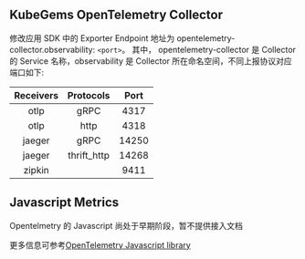 
<Alert message="在使用前请联系集群管理员开启 KubeGems Observability 相关的组件。" />

## KubeGems OpenTelemetry Collector

修改应用 SDK 中的 Exporter Endpoint 地址为 opentelemetry-collector.observability: `<port>`。 其中， opentelemetry-collector 是 Collector 的 Service 名称，observability 是 Collector 所在命名空间，不同上报协议对应端口如下:

| Receivers |  Protocols  | Port  |
| :-------: | :---------: | :---: |
|   otlp    |    gRPC     | 4317  |
|   otlp    |    http     | 4318  |
|  jaeger   |    gRPC     | 14250 |
|  jaeger   | thrift_http | 14268 |
|  zipkin   |             | 9411  |

## Javascript Metrics

Opentelmetry 的 Javascript 尚处于早期阶段，暂不提供接入文档

更多信息可参考[OpenTelemetry Javascript library](https://github.com/open-telemetry/opentelemetry-node)
